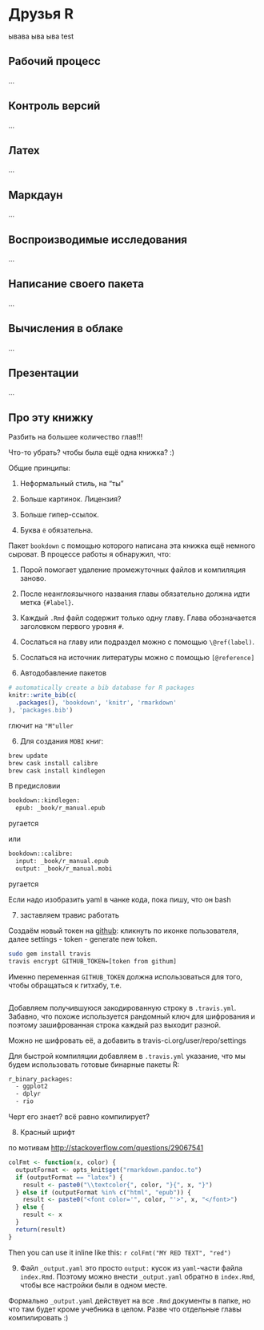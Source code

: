 # Друзья R {#friends_of_R}

ывава
ыва
ыва
test

## Рабочий процесс {#workflow}

...


## Контроль версий {#version_control}

...


## Латех {#latex}


...

## Маркдаун {#markdown}

...

## Воспроизводимые исследования {#reproducible_research}

...

## Написание своего пакета {#own_package}

...

## Вычисления в облаке {#cloud_computing}

...

## Презентации {#presentations}

...

## Про эту книжку {#this_book}


Разбить на большее количество глав!!!

Что-то убрать? чтобы была ещё одна книжка? :)


Общие принципы:

1. Неформальный стиль, на "ты"

2. Больше картинок. Лицензия?

3. Больше гипер-ссылок.

4. Буква `ё` обязательна.


Пакет `bookdown` с помощью которого написана эта книжка ещё немного сыроват. В процессе работы я обнаружил, что:

1. Порой помогает удаление промежуточных файлов и компиляция заново.

2. После неанглоязычного названия главы обязательно должна идти метка `{#label}`.

3. Каждый `.Rmd` файл содержит только одну главу. Глава обозначается заголовком первого уровня `#`.

4. Сослаться на главу или подраздел можно с помощью `\@ref(label)`. 

5. Сослаться на источник литературы можно с помощью `[@reference]`

6. Автодобавление пакетов

```r
# automatically create a bib database for R packages
knitr::write_bib(c(
  .packages(), 'bookdown', 'knitr', 'rmarkdown'
), 'packages.bib')
```

глючит на `"M"uller`

6. Для создания `MOBI` книг:

```bash
brew update
brew cask install calibre
brew cask install kindlegen
```

В предисловии
```bash
bookdown::kindlegen:
  epub: _book/r_manual.epub
```

ругается


или
```bash
bookdown::calibre:
  input: _book/r_manual.epub
  output: _book/r_manual.mobi 
```

ругается

Если надо изобразить yaml в чанке кода, пока пишу, что он bash


7. заставляем травис работать

Создаём новый токен на [github](https://github.com/settings/tokens): кликнуть по иконке пользователя, далее settings - token - generate new token.

```bash
sudo gem install travis
travis encrypt GITHUB_TOKEN=[token from githum]
```

Именно переменная `GITHUB_TOKEN` должна использоваться для того, чтобы обращаться к гитхабу, т.е.
```bash

```

Добавляем получившуюся закодированную строку в `.travis.yml`. Забавно, что похоже используется рандомный ключ для шифрования и поэтому зашифрованная строка каждый раз выходит разной.

Можно не шифровать её, а добавить в travis-ci.org/user/repo/settings 





Для быстрой компиляции добавляем в `.travis.yml` указание, что мы будем использовать готовые бинарные пакеты R:
```bash
r_binary_packages:
  - ggplot2
  - dplyr
  - rio
```

Черт его знает? всё равно компилирует?


8. Красный шрифт

по мотивам [http://stackoverflow.com/questions/29067541](http://stackoverflow.com/questions/29067541)

```r
colFmt <- function(x, color) {
  outputFormat <- opts_knit$get("rmarkdown.pandoc.to")
  if (outputFormat == "latex") {
    result <- paste0("\\textcolor{", color, "}{", x, "}")
  } else if (outputFormat %in% c("html", "epub")) {
    result <- paste0("<font color='", color, "'>", x, "</font>")
  } else {
    result <- x
  }
  return(result)
}
```



Then you can use it inline like this: `r colFmt("MY RED TEXT", "red")`

9. Файл `_output.yaml` это просто `output:` кусок из `yaml`-части файла `index.Rmd`. Поэтому можно внести `_output.yaml` обратно в `index.Rmd`, чтобы все настройки были в одном месте. 

Формально `_output.yaml` действует на все `.Rmd` документы в папке, но что там будет кроме учебника в целом. Разве что отдельные главы компилировать :)



